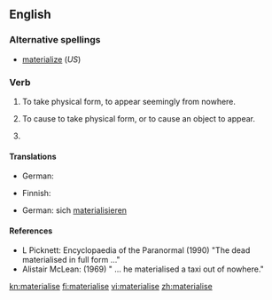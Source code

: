 ==English==

===Alternative spellings===
* [[materialize]] (''US'')

===Verb===
{{en-verb|materialis|es}}

# {{intransitive|British}} To take physical form, to appear seemingly from nowhere.
# {{transitive|British}}  To cause to take physical form, or to cause an object to appear.
# {{alternative spelling of|materialize}}

====Translations====
{{trans-top|To cause to take physical form or to appear}}
* German: {{t-|de|materialisieren}}
{{trans-mid}}
{{trans-bottom}}

{{trans-top|To take physical form or to appear seemingly from nowhere}}
* Finnish: {{t-|fi|aineellistua}}
{{trans-mid}}
* German: sich [[materialisieren]]
{{trans-bottom}}

====References====
* L Picknett: Encyclopaedia of the Paranormal (1990) "The dead materialised in full form ..."
* Alistair McLean: (1969) " ... he materialised a taxi out of nowhere."

[[kn:materialise]]
[[fi:materialise]]
[[vi:materialise]]
[[zh:materialise]]